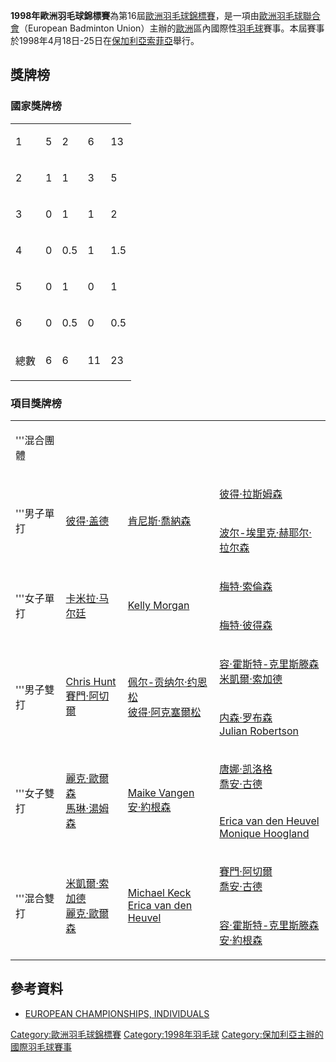 {{noteTA|G1=Badminton}}
{{infobox badminton event
|name           = 1998年歐洲羽毛球錦標賽
|image          = 
|size           = 
|caption        =
|dates          = 1998年4月18日－4月25日
|number_edition = 第16屆
|level          =
|prize_money    = 
|location       = {{BUL}}[[索菲亞|索菲亞]]
|venue          = 
|previous       = 1996年歐洲羽毛球錦標賽
|next           = 2000年歐洲羽毛球錦標賽
}}
'''1998年歐洲羽毛球錦標賽'''為第16屆[[歐洲羽毛球錦標賽|歐洲羽毛球錦標賽]]，是一項由[[歐洲羽毛球聯合會|歐洲羽毛球聯合會]]（European Badminton Union）主辦的[[歐洲|歐洲]]區內國際性[[羽毛球|羽毛球]]賽事。本屆賽事於1998年4月18日-25日在[[保加利亞|保加利亞]][[索菲亞|索菲亞]]舉行。

==獎牌榜==
===國家獎牌榜===
{| {{RankedMedalTable}}
|-
|1 || style=text-align:left| {{bat|DEN}}||5||2||6||13
|-
|2 || style=text-align:left| {{bat|ENG}}||1||1||3||5
|-
|3 || style=text-align:left| {{bat|SWE}}||0||1||1||2
|-
|4 || style=text-align:left| {{bat|NED}}||0||0.5||1||1.5
|-
|5 || style=text-align:left| {{WAL}}  ||0||1||0||1
|-
|6 || style=text-align:left| {{bat|GER}}||0||0.5||0||0.5
|- class="sortbottom"
!colspan=2|總數|| 6 || 6 || 11 || 23
|}

===項目獎牌榜===
{| {{MedalistTable|labelwidth=80px|type=項目|style=font-size:small;}}
|-
|'''混合團體
|{{bat|DEN}}
|{{bat|ENG}}
|{{bat|SWE}}

|-
|rowspan=2|'''男子單打
|rowspan=2|{{flagicon|DEN}} [[彼得·盖德|彼得·盖德]]
|rowspan=2|{{flagicon|DEN}} [[肯尼斯·喬納森|肯尼斯·喬納森]]
|{{flagicon|DEN}} [[彼得·拉斯姆森|彼得·拉斯姆森]]
|-
|{{flagicon|DEN}} [[波尔-埃里克·赫耶尔·拉尔森|波尔-埃里克·赫耶尔·拉尔森]]
|-
|rowspan=2|'''女子單打
|rowspan=2|{{flagicon|DEN}} [[卡米拉·马尔廷|卡米拉·马尔廷]]
|rowspan=2|{{flagicon|WAL}} [[Kelly_Morgan|Kelly Morgan]]
|{{flagicon|DEN}} [[梅特·索倫森|梅特·索倫森]]
|-
|{{flagicon|DEN}} [[梅特·彼得森|梅特·彼得森]]
|-
|rowspan=2|'''男子雙打
|rowspan=2|{{flagicon|ENG}} [[Chris_Hunt|Chris Hunt]]<br/>{{flagicon|ENG}} [[賽門·阿切爾|賽門·阿切爾]]
|rowspan=2|{{flagicon|SWE}} [[佩尔-贡纳尔·约恩松|佩尔-贡纳尔·约恩松]]<br/>{{flagicon|SWE}} [[彼得·阿克塞爾松|彼得·阿克塞爾松]]
|{{flagicon|DEN}} [[容·霍斯特-克里斯滕森|容·霍斯特-克里斯滕森]]<br/>{{flagicon|DEN}} [[米凱爾·索加德|米凱爾·索加德]]
|-
|{{flagicon|ENG}} [[内森·罗布森|内森·罗布森]]<br/>{{flagicon|ENG}} [[Julian_Robertson|Julian Robertson]]
|-
|rowspan=2|'''女子雙打
|rowspan=2|{{flagicon|DEN}} [[麗克·歐爾森|麗克·歐爾森]]<br/>{{flagicon|DEN}} [[馬琳·湯姆森|馬琳·湯姆森]]
|rowspan=2|{{flagicon|DEN}} [[Maike_Vangen|Maike Vangen]]<br/>{{flagicon|DEN}} [[安·約根森|安·約根森]]
|{{flagicon|ENG}} [[唐娜·凯洛格|唐娜·凯洛格]]<br/>{{flagicon|ENG}} [[喬安·古德|喬安·古德]]
|-
|{{flagicon|NED}} [[Erica_van_den_Heuvel|Erica van den Heuvel]]<br/>{{flagicon|NED}} [[Monique_Hoogland|Monique Hoogland]]
|-
|rowspan=2|'''混合雙打
|rowspan=2|{{flagicon|DEN}} [[米凱爾·索加德|米凱爾·索加德]]<br/>{{flagicon|DEN}} [[麗克·歐爾森|麗克·歐爾森]]
|rowspan=2|{{flagicon|GER}} [[Michael_Keck|Michael Keck]]<br/>{{flagicon|NED}} [[Erica_van_den_Heuvel|Erica van den Heuvel]]
|{{flagicon|ENG}} [[賽門·阿切爾|賽門·阿切爾]]<br/>{{flagicon|ENG}} [[喬安·古德|喬安·古德]]
|-
|{{flagicon|DEN}} [[容·霍斯特-克里斯滕森|容·霍斯特-克里斯滕森]]<br/>{{flagicon|DEN}} [[安·約根森|安·約根森]]
|}

==參考資料==
{{reflist}}
*[http://badmintoneurope.com/cms/?&pageid=6077 EUROPEAN CHAMPIONSHIPS, INDIVIDUALS]{{Wayback|url=http://badmintoneurope.com/cms/?&pageid=6077 |date=20160323125358 }}{{en}}

{{歐洲羽毛球錦標賽}}

[[Category:歐洲羽毛球錦標賽|Category:歐洲羽毛球錦標賽]]
[[Category:1998年羽毛球|Category:1998年羽毛球]]
[[Category:保加利亞主辦的國際羽毛球賽事|Category:保加利亞主辦的國際羽毛球賽事]]
